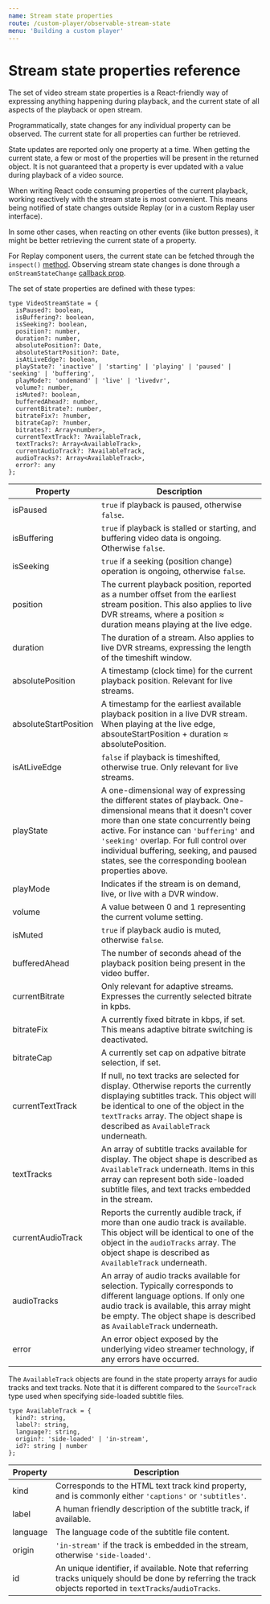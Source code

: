 ```yaml
---
name: Stream state properties
route: /custom-player/observable-stream-state
menu: 'Building a custom player'
---
```


# Stream state properties reference

The set of video stream state properties is a React-friendly way of expressing anything happening during playback, and the current state of all aspects of the playback or open stream.

Programmatically, state changes for any individual property can be observed. The current state for all properties can further be retrieved.

State updates are reported only one property at a time. When getting the current state, a few or most of the properties will be present in the returned object. It is not guaranteed that a property is ever updated with a value during playback of a video source.

When writing React code consuming properties of the current playback, working reactively with the stream state is most convenient. This means being notified of state changes outside Replay (or in a custom Replay user interface).

In some other cases, when reacting on other events (like button presses), it might be better retrieving the current state of a property.

For Replay component users, the current state can be fetched through the `inspect()` [method](/replay/api#methods-available-through-onplaybackactionsready). Observing stream state changes is done through a `onStreamStateChange` [callback prop](/replay/api#callback-props).

The set of state properties are defined with these types:

```
type VideoStreamState = {
  isPaused?: boolean,
  isBuffering?: boolean,
  isSeeking?: boolean,
  position?: number,
  duration?: number,
  absolutePosition?: Date,
  absoluteStartPosition?: Date,
  isAtLiveEdge?: boolean,
  playState?: 'inactive' | 'starting' | 'playing' | 'paused' | 'seeking' | 'buffering',
  playMode?: 'ondemand' | 'live' | 'livedvr',
  volume?: number,
  isMuted?: boolean,
  bufferedAhead?: number,
  currentBitrate?: number,
  bitrateFix?: ?number,
  bitrateCap?: ?number,
  bitrates?: Array<number>,
  currentTextTrack?: ?AvailableTrack,
  textTracks?: Array<AvailableTrack>,
  currentAudioTrack?: ?AvailableTrack,
  audioTracks?: Array<AvailableTrack>,
  error?: any
};
```

| Property | Description |
|----------|-------------|
| isPaused | `true` if playback is paused, otherwise `false`. |
| isBuffering | `true` if playback is stalled or starting, and buffering video data is ongoing. Otherwise `false`. |
| isSeeking | `true` if a seeking (position change) operation is ongoing, otherwise `false`. |
| position | The current playback position, reported as a number offset from the earliest stream position. This also applies to live DVR streams, where a position ≈ duration means playing at the live edge. |
| duration | The duration of a stream. Also applies to live DVR streams, expressing the length of the timeshift window. |
| absolutePosition | A timestamp (clock time) for the current playback position. Relevant for live streams. |
| absoluteStartPosition | A timestamp for the earliest available playback position in a live DVR stream. When playing at the live edge, absouteStartPosition + duration ≈ absolutePosition. |
| isAtLiveEdge | `false` if playback is timeshifted, otherwise true. Only relevant for live streams. |
| playState | A one-dimensional way of expressing the different states of playback. One-dimensional means that it doesn't cover more than one state concurrently being active. For instance can `'buffering'` and `'seeking'` overlap. For full control over individual buffering, seeking, and paused states, see the corresponding boolean properties above. |
| playMode | Indicates if the stream is on demand, live, or live with a DVR window. |
| volume | A value between 0 and 1 representing the current volume setting. |
| isMuted | `true` if playback audio is muted, otherwise `false`. |
| bufferedAhead | The number of seconds ahead of the playback position being present in the video buffer. |
| currentBitrate | Only relevant for adaptive streams. Expresses the currently selected bitrate in kpbs. |
| bitrateFix | A currently fixed bitrate in kbps, if set. This means adaptive bitrate switching is deactivated. |
| bitrateCap | A currently set cap on adpative bitrate selection, if set. |
| currentTextTrack | If null, no text tracks are selected for display. Otherwise reports the currently displaying subtitles track. This object will be identical to one of the object in the `textTracks` array. The object shape is described as `AvailableTrack` underneath. |
| textTracks | An array of subtitle tracks available for display. The object shape is described as `AvailableTrack` underneath. Items in this array can represent both side-loaded subtitle files, and text tracks embedded in the stream. |
| currentAudioTrack | Reports the currently audible track, if more than one audio track is available. This object will be identical to one of the object in the `audioTracks` array. The object shape is described as `AvailableTrack` underneath. |
| audioTracks | An array of audio tracks available for selection. Typically corresponds to different language options. If only one audio track is available, this array might be empty. The object shape is described as `AvailableTrack` underneath. |
| error | An error object exposed by the underlying video streamer technology, if any errors have occurred. |


The `AvailableTrack` objects are found in the state property arrays for audio tracks and text tracks. Note that it is different compared to the `SourceTrack` type used when specifying side-loaded subtitle files.

```
type AvailableTrack = {
  kind?: string,
  label?: string,
  language?: string,
  origin?: 'side-loaded' | 'in-stream',
  id?: string | number
};
```

| Property | Description |
|----------|-------------|
| kind | Corresponds to the HTML text track kind property, and is commonly either `'captions'` or `'subtitles'`. |
| label | A human friendly description of the subtitle track, if available. |
| language | The language code of the subtitle file content. |
| origin | `'in-stream'` if the track is embedded in the stream, otherwise `'side-loaded'`. |
| id | An unique identifier, if available. Note that referring tracks uniquely should be done by referring the track objects reported in `textTracks`/`audioTracks`. |